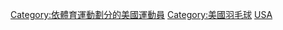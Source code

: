 {{Commons category|Badminton players from the United States}}

[[Category:依體育運動劃分的美國運動員|Category:依體育運動劃分的美國運動員]]
[[Category:美國羽毛球|Category:美國羽毛球]]
[[Category:各國羽毛球運動員|USA]]
